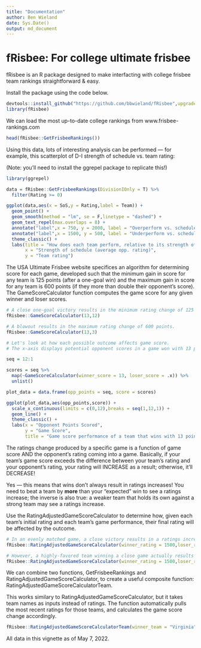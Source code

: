 ```yaml
---
title: "Documentation"
author: Ben Wieland
date: Sys.Date()
output: md_document
---
```


# fRisbee: For college ultimate frisbee

fRisbee is an R package designed to make interfacting with college frisbee team rankings straightforward & easy. 

Install the package using the code below.

```r
devtools::install_github("https://github.com/bbwieland/fRisbee",upgrade = "ask",force = T)
library(fRisbee)
```

We can load the most up-to-date college rankings from www.frisbee-rankings.com 

``` r
head(fRisbee::GetFrisbeeRankings())
```

Using this data, lots of interesting analysis can be performed — for example, this scatterplot of D-I strength of schedule vs. team rating: 

(Note: you'll need to install the ggrepel package to replicate this!)

```r
library(ggrepel)

data = fRisbee::GetFrisbeeRankings(DivisionIOnly = T) %>%
  filter(Rating >= 0)

ggplot(data,aes(x = SoS,y = Rating,label = Team)) +
  geom_point() +
  geom_smooth(method = "lm", se = F,linetype = "dashed") +
  geom_text_repel(max.overlaps = 8) +
  annotate("label",x = 750, y = 2000, label = "Overperform vs. schedule",size = 4) +
  annotate("label",x = 1500, y = 500, label = "Underperform vs. schedule",size = 4) +
  theme_classic() +
  labs(title = "How does each team perform, relative to its strength of schedule?",
       x = "Strength of schedule (average opp. rating)",
       y = "Team rating")
```


The USA Ultimate Frisbee website specifices an algorithm for determining score for each game, developed such that the minimum gain in score for any team is 125 points (after a one-goal win) and the maximum gain in score for any team is 600 points (if they more than double their opponent's score). The GameScoreCalculator function computes the game score for any given winner and loser scores. 

```r
# A close one-goal victory results in the minimum rating change of 125 points.
fRisbee::GameScoreCalculator(13,12)

# A blowout results in the maximum rating change of 600 points.
fRisbee::GameScoreCalculator(13,3)

# Let's look at how each possible outcome affects game score. 
# The x-axis displays potential opponent scores in a game won with 13 points.

seq = 12:1

scores = seq %>%
  map(~GameScoreCalculator(winner_score = 13, loser_score = .x)) %>%
  unlist()

plot_data = data.frame(opp_points = seq, score = scores)

ggplot(plot_data,aes(opp_points,score)) +
  scale_x_continuous(limits = c(0,12),breaks = seq(1,12,1)) +
  geom_line() +
  theme_classic() +
  labs(x = "Opponent Points Scored",
       y = "Game Score",
       title = "Game score performance of a team that wins with 13 points")

```

The ratings change produced by a specific game is a function of game score AND the opponent's rating coming into a game. Basically, if your team's game score exceeds the difference between your team's rating and your opponent's rating, your rating will INCREASE as a result; otherwise, it'll DECREASE! 

Yes — this means that wins don't always result in ratings increases! You need to beat a team by **more** than your "expected" win to see a ratings increase; the inverse is also true: a weaker team that holds its own against a strong team may see a ratings increase. 

Use the RatingAdjustedGameScoreCalculator to determine how, given each team's initial rating and each team's game performance, their final rating will be affected by the outcome.

```r
# In an evenly matched game, a close victory results in a ratings increase.
fRisbee::RatingAdjustedGameScoreCalculator(winner_rating = 1500,loser_rating = 1500,winner_score = 13, loser_score = 12)
```

``` r
# However, a highly-favored team winning a close game actually results in a ratings increase for the LOSING team.
fRisbee::RatingAdjustedGameScoreCalculator(winner_rating = 1500,loser_rating = 1000,winner_score = 13, loser_score = 12)
```

We can combine two functions, GetFrisbeeRankings and RatingAdjustedGameScoreCalculator, to create a useful composite function: RatingAdjustedGameScoreCalculatorTeam.

This works similary to RatingAdjustedGameScoreCalculator, but it takes team names as inputs instead of ratings. The function automatically pulls the most recent ratings for those teams, and calculates the game score change accordingly.

```r
fRisbee::RatingAdjustedGameScoreCalculatorTeam(winner_team = "Virginia",loser_team = "Virginia Tech",winner_score = 13, loser_score = 8)
```

All data in this vignette as of May 7, 2022. 
